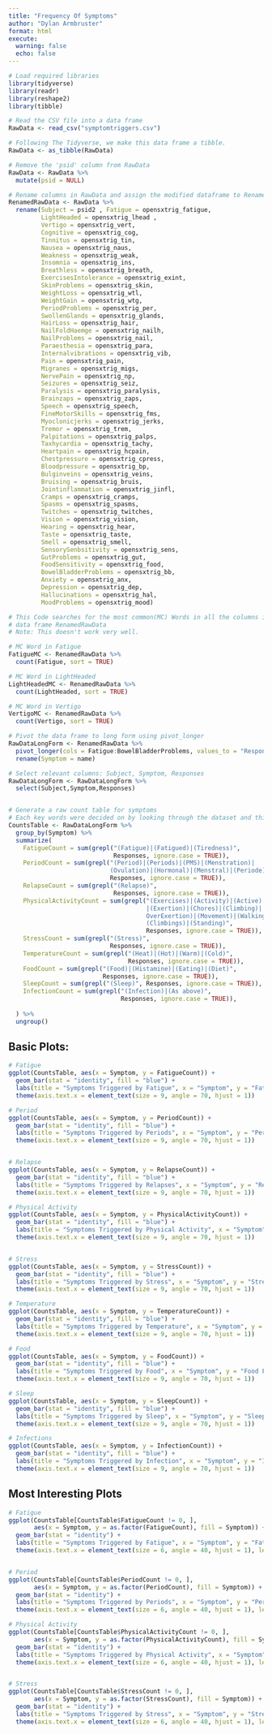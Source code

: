 ---
title: "Frequency Of Symptoms"
author: "Dylan Armbruster"
format: html
execute:
  warning: false
  echo: false
---

```{r}
# Load required libraries
library(tidyverse)
library(readr)
library(reshape2)
library(tibble)
```

```{r}
# Read the CSV file into a data frame
RawData <- read_csv("symptomtriggers.csv")

# Following The Tidyverse, we make this data frame a tibble.
RawData <- as_tibble(RawData)

# Remove the 'psid' column from RawData
RawData <- RawData %>%
  mutate(psid = NULL)

# Rename columns in RawData and assign the modified dataframe to RenamedRawData
RenamedRawData <- RawData %>%
  rename(Subject = psid2 , Fatigue = opensxtrig_fatigue, 
         LightHeaded = opensxtrig_lhead ,
         Vertigo = opensxtrig_vert,
         Cognitive = opensxtrig_cog,
         Tinnitus = opensxtrig_tin,
         Nausea = opensxtrig_naus,
         Weakness = opensxtrig_weak,
         Insomnia = opensxtrig_ins,
         Breathless = opensxtrig_breath,
         ExercisesIntolerance = opensxtrig_exint,
         SkinProblems = opensxtrig_skin,
         WeightLoss = opensxtrig_wtl,
         WeightGain = opensxtrig_wtg,
         PeriodProblems = opensxtrig_per,
         SwollenGlands = opensxtrig_glands,
         HairLoss = opensxtrig_hair,
         NailFoldHaemge = opensxtrig_nailh,
         NailProblems = opensxtrig_nail,
         Paraesthesia = opensxtrig_para,
         Internalvibrations = opensxtrig_vib,
         Pain = opensxtrig_pain,
         Migranes = opensxtrig_migs,
         NervePain = opensxtrig_np,
         Seizures = opensxtrig_seiz,
         Paralysis = opensxtrig_paralysis,
         Brainzaps = opensxtrig_zaps,
         Speech = opensxtrig_speech,
         FineMotorSkills = opensxtrig_fms,
         Myoclonicjerks = opensxtrig_jerks,
         Tremor = opensxtrig_trem,
         Palpitations = opensxtrig_palps,
         Taxhycardia = opensxtrig_tachy,
         Heartpain = opensxtrig_hcpain,
         Chestpressure = opensxtrig_cpress,
         Bloodpressure = opensxtrig_bp,
         Bulginveins = opensxtrig_veins,
         Bruising = opensxtrig_bruis,
         Jointinflammation = opensxtrig_jinfl,
         Cramps = opensxtrig_cramps,
         Spasms = opensxtrig_spasms,
         Twitches = opensxtrig_twitches,
         Vision = opensxtrig_vision,
         Hearing = opensxtrig_hear,
         Taste = opensxtrig_taste,
         Smell = opensxtrig_smell,
         SensorySenbsitivity = opensxtrig_sens,
         GutProblems = opensxtrig_gut,
         FoodSensitivity = opensxtrig_food,
         BowelBladderProblems = opensxtrig_bb,
         Anxiety = opensxtrig_anx,
         Depression = opensxtrig_dep,
         Hallucinations = opensxtrig_hal,
         MoodProblems = opensxtrig_mood)

# This Code searches for the most common(MC) Words in all the columns in the 
# data frame RenamedRawData 
# Note: This doesn't work very well.

# MC Word in Fatigue
FatigueMC <- RenamedRawData %>%
  count(Fatigue, sort = TRUE)

# MC Word in LightHeaded
LightHeadedMC <- RenamedRawData %>%
  count(LightHeaded, sort = TRUE)

# MC Word in Vertigo
VertigoMC <- RenamedRawData %>%
  count(Vertigo, sort = TRUE)
```

```{r}
# Pivot the data frame to long form using pivot_longer
RawDataLongForm <- RenamedRawData %>%
  pivot_longer(cols = Fatigue:BowelBladderProblems, values_to = "Responses")  %>%
  rename(Symptom = name)

# Select relevant columns: Subject, Symptom, Responses
RawDataLongForm <- RawDataLongForm %>%
  select(Subject,Symptom,Responses)


# Generate a raw count table for symptoms
# Each key words were decided on by looking through the dataset and thinking about how well the reported words related to the key words. For example, for Physical Activity, I considered reported words that would relate to some sort of movement. Such as climbing or exercise. 
CountsTable <- RawDataLongForm %>%
  group_by(Symptom) %>%
  summarize(
    FatigueCount = sum(grepl("(Fatigue)|(Fatigued)|(Tiredness)",
                             Responses, ignore.case = TRUE)),
    PeriodCount = sum(grepl("(Period)|(Periods)|(PMS)|(Menstration)|
                            (Ovulation)|(Hormonal)|(Menstral)|(Periode)",
                            Responses, ignore.case = TRUE)),
    RelapseCount = sum(grepl("(Relapse)",
                             Responses, ignore.case = TRUE)),
    PhysicalActivityCount = sum(grepl("(Exercises)|(Activity)|(Active)
                                      |(Exertion)|(Chores)|(Climbing)|
                                      OverExertion)|(Movement)|(Walking)|
                                      (Climbings)|(Standing)",
                                      Responses, ignore.case = TRUE)),
    StressCount = sum(grepl("(Stress)",
                            Responses, ignore.case = TRUE)),
    TemperatureCount = sum(grepl("(Heat)|(Hot)|(Warm)|(Cold)",
                                 Responses, ignore.case = TRUE)),
    FoodCount = sum(grepl("(Food)|(Histamine)|(Eating)|(Diet)",
                          Responses, ignore.case = TRUE)),
    SleepCount = sum(grepl("(Sleep)", Responses, ignore.case = TRUE)),
    InfectionCount = sum(grepl("(Infection)|(As above)",
                               Responses, ignore.case = TRUE)),
  
  ) %>%
  ungroup()
```

## Basic Plots:

```{r}
# Fatigue
ggplot(CountsTable, aes(x = Symptom, y = FatigueCount)) +
  geom_bar(stat = "identity", fill = "blue") +
  labs(title = "Symptoms Triggered by Fatigue", x = "Symptom", y = "Fatigue Frequency") +
  theme(axis.text.x = element_text(size = 9, angle = 70, hjust = 1))

# Period
ggplot(CountsTable, aes(x = Symptom, y = PeriodCount)) +
  geom_bar(stat = "identity", fill = "blue") +
  labs(title = "Symptoms Triggered by Periods", x = "Symptom", y = "Period Frequency") +
  theme(axis.text.x = element_text(size = 9, angle = 70, hjust = 1))


# Relapse
ggplot(CountsTable, aes(x = Symptom, y = RelapseCount)) +
  geom_bar(stat = "identity", fill = "blue") +
  labs(title = "Symptoms Triggered by Relapses", x = "Symptom", y = "Relapse Frequency") +
  theme(axis.text.x = element_text(size = 9, angle = 70, hjust = 1))

# Physical Activity
ggplot(CountsTable, aes(x = Symptom, y = PhysicalActivityCount)) +
  geom_bar(stat = "identity", fill = "blue") +
  labs(title = "Symptoms Triggered by Physical Activity", x = "Symptom", y = "Physical Activity Frequency") +
  theme(axis.text.x = element_text(size = 9, angle = 70, hjust = 1))


# Stress
ggplot(CountsTable, aes(x = Symptom, y = StressCount)) +
  geom_bar(stat = "identity", fill = "blue") +
  labs(title = "Symptoms Triggered by Stress", x = "Symptom", y = "Stress Frequency") +
  theme(axis.text.x = element_text(size = 9, angle = 70, hjust = 1))

# Temperature
ggplot(CountsTable, aes(x = Symptom, y = TemperatureCount)) +
  geom_bar(stat = "identity", fill = "blue") +
  labs(title = "Symptoms Triggered by Temperature", x = "Symptom", y = "Temperature Frequency") +
  theme(axis.text.x = element_text(size = 9, angle = 70, hjust = 1))

# Food
ggplot(CountsTable, aes(x = Symptom, y = FoodCount)) +
  geom_bar(stat = "identity", fill = "blue") +
  labs(title = "Symptoms Triggered by Food", x = "Symptom", y = "Food Frequency") +
  theme(axis.text.x = element_text(size = 9, angle = 70, hjust = 1))

# Sleep
ggplot(CountsTable, aes(x = Symptom, y = SleepCount)) +
  geom_bar(stat = "identity", fill = "blue") +
  labs(title = "Symptoms Triggered by Sleep", x = "Symptom", y = "Sleep Frequency") +
  theme(axis.text.x = element_text(size = 9, angle = 70, hjust = 1))

# Infections
ggplot(CountsTable, aes(x = Symptom, y = InfectionCount)) +
  geom_bar(stat = "identity", fill = "blue") +
  labs(title = "Symptoms Triggered by Infection", x = "Symptom", y = "Infection Frequency") +
  theme(axis.text.x = element_text(size = 9, angle = 70, hjust = 1))


```

## Most Interesting Plots

```{r}
# Fatigue
ggplot(CountsTable[CountsTable$FatigueCount != 0, ], 
       aes(x = Symptom, y = as.factor(FatigueCount), fill = Symptom)) +
  geom_bar(stat = "identity") +
  labs(title = "Symptoms Triggered by Fatigue", x = "Symptom", y = "Fatigue Frequency") +
  theme(axis.text.x = element_text(size = 6, angle = 40, hjust = 1), legend.position = "none")


# Period
ggplot(CountsTable[CountsTable$PeriodCount != 0, ], 
       aes(x = Symptom, y = as.factor(PeriodCount), fill = Symptom)) +
  geom_bar(stat = "identity") +
  labs(title = "Symptoms Triggered by Periods", x = "Symptom", y = "Period Frequency") +
  theme(axis.text.x = element_text(size = 6, angle = 40, hjust = 1), legend.position = "none")

# Physical Activity
ggplot(CountsTable[CountsTable$PhysicalActivityCount != 0, ], 
       aes(x = Symptom, y = as.factor(PhysicalActivityCount), fill = Symptom)) +
  geom_bar(stat = "identity") +
  labs(title = "Symptoms Triggered by Physical Activity", x = "Symptom", y = "Physical Activity Frequency") +
  theme(axis.text.x = element_text(size = 6, angle = 40, hjust = 1), legend.position = "none")


# Stress
ggplot(CountsTable[CountsTable$StressCount != 0, ], 
       aes(x = Symptom, y = as.factor(StressCount), fill = Symptom)) +
  geom_bar(stat = "identity") +
  labs(title = "Symptoms Triggered by Stress", x = "Symptom", y = "Stress Frequency") +
  theme(axis.text.x = element_text(size = 6, angle = 40, hjust = 1), legend.position = "none")


```

